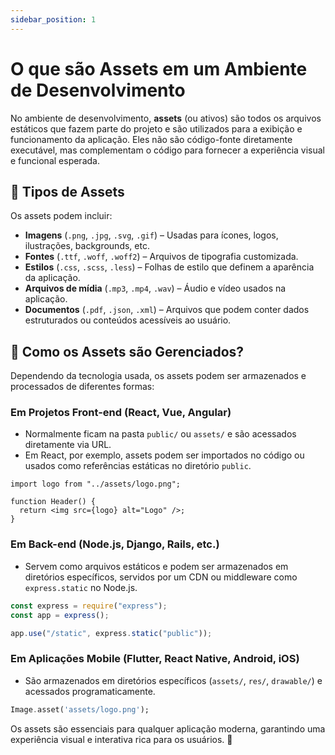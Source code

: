 ```yaml
---
sidebar_position: 1
---
```


# O que são Assets em um Ambiente de Desenvolvimento

No ambiente de desenvolvimento, **assets** (ou ativos) são todos os arquivos estáticos que fazem parte do projeto e são utilizados para a exibição e funcionamento da aplicação. Eles não são código-fonte diretamente executável, mas complementam o código para fornecer a experiência visual e funcional esperada.

## 📂 Tipos de Assets
Os assets podem incluir:

- **Imagens** (`.png`, `.jpg`, `.svg`, `.gif`) – Usadas para ícones, logos, ilustrações, backgrounds, etc.
- **Fontes** (`.ttf`, `.woff`, `.woff2`) – Arquivos de tipografia customizada.
- **Estilos** (`.css`, `.scss`, `.less`) – Folhas de estilo que definem a aparência da aplicação.
- **Arquivos de mídia** (`.mp3`, `.mp4`, `.wav`) – Áudio e vídeo usados na aplicação.
- **Documentos** (`.pdf`, `.json`, `.xml`) – Arquivos que podem conter dados estruturados ou conteúdos acessíveis ao usuário.

## 🚀 Como os Assets são Gerenciados?
Dependendo da tecnologia usada, os assets podem ser armazenados e processados de diferentes formas:

### Em Projetos Front-end (React, Vue, Angular)
- Normalmente ficam na pasta `public/` ou `assets/` e são acessados diretamente via URL.
- Em React, por exemplo, assets podem ser importados no código ou usados como referências estáticas no diretório `public`.

```tsx
import logo from "../assets/logo.png";

function Header() {
  return <img src={logo} alt="Logo" />;
}
```

### Em Back-end (Node.js, Django, Rails, etc.)
- Servem como arquivos estáticos e podem ser armazenados em diretórios específicos, servidos por um CDN ou middleware como `express.static` no Node.js.

```js
const express = require("express");
const app = express();

app.use("/static", express.static("public"));
```

### Em Aplicações Mobile (Flutter, React Native, Android, iOS)
- São armazenados em diretórios específicos (`assets/`, `res/`, `drawable/`) e acessados programaticamente.

```dart
Image.asset('assets/logo.png');
```

Os assets são essenciais para qualquer aplicação moderna, garantindo uma experiência visual e interativa rica para os usuários. 🚀
